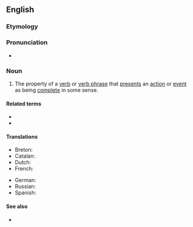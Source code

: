 ==English==
{{wikipedia}}

===Etymology===
{{PIE root|en|kʷel}}
{{af|en|telic|-ity}}

===Pronunciation===
* {{IPA|en|/tiːˈlɪsɪti/}}

===Noun===
{{en-noun}}

# {{lb|en|linguistics}} The property of a [[verb]] or [[verb phrase]] that [[present]]s an [[action]] or [[event]] as being [[complete]] in some sense.

====Related terms====
* {{l|en|telic}}
* {{l|en|atelic}}

====Translations====
{{trans-top|presenting an action or event as complete}}
* Breton: {{t|br|teloselezh|f}}
* Catalan: {{t|ca|telicitat|f}}
* Dutch: {{t|nl|teliciteit|f}}
* French: {{t+|fr|télicité|f}}
{{trans-mid}}
* German: {{t|de|Telizität|f}}
* Russian: {{t+|ru|предельность|f}}
* Spanish: {{t|es|telicidad|f}}
{{trans-bottom}}

====See also====
* {{l|en|resultativity}}